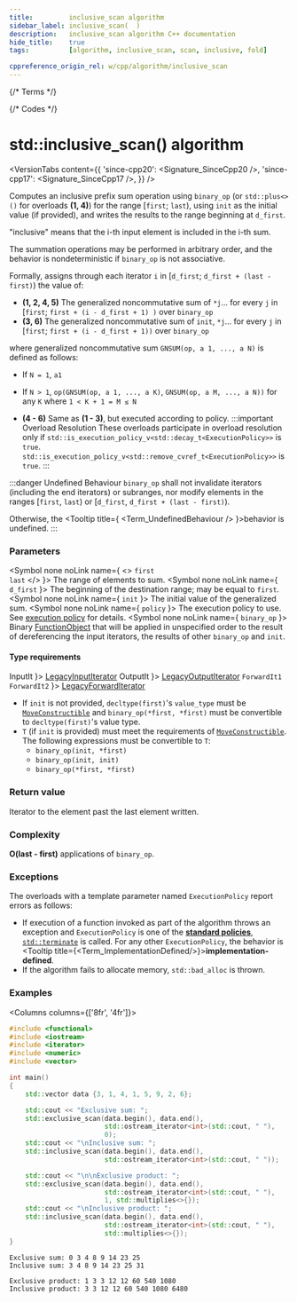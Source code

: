 ```yaml
---
title:         inclusive_scan algorithm
sidebar_label: inclusive_scan(  )
description:   inclusive_scan algorithm C++ documentation
hide_title:    true
tags:          [algorithm, inclusive_scan, scan, inclusive, fold]

cppreference_origin_rel: w/cpp/algorithm/inclusive_scan
---
```




{/* Terms */}


{/* Codes */}


# std::inclusive_scan() algorithm

<VersionTabs content={{
  'since-cpp20': <Signature_SinceCpp20 />,
  'since-cpp17': <Signature_SinceCpp17 />,
}} />

Computes an inclusive prefix sum operation using `binary_op` (or `std::plus<>()` for overloads **(1, 4)**) for the range [`first`; `last`), using `init` as the initial value (if provided), and writes the results to the range beginning at `d_first`.

"inclusive" means that the i-th input element is included in the i-th sum.

The summation operations may be performed in arbitrary order, and the behavior is nondeterministic if `binary_op` is not associative.

Formally, assigns through each iterator `i` in [`d_first`; `d_first + (last - first)`) the value of:

- **(1, 2, 4, 5)** The generalized noncommutative sum of `*j`... for every `j` in [`first`; `first + (i - d_first + 1) )` over `binary_op`
- **(3, 6)** The generalized noncommutative sum of `init`, `*j`... for every `j` in [`first`; `first + (i - d_first + 1))` over `binary_op`

where generalized noncommutative sum `GNSUM(op, a 1, ..., a N)` is defined as follows:
- If `N = 1`, `a1`
- If `N > 1`, `op(GNSUM(op, a 1, ..., a K)`, `GNSUM(op, a M, ..., a N))` for any `K` where `1 < K + 1 = M ≤ N`


- **(4 - 6)** Same as **(1 - 3)**, but executed according to policy.
	:::important Overload Resolution
	These overloads participate in overload resolution only if
	<Until v='cpp20'> <code>std::is_execution_policy_v&lt;std::decay_t&lt;ExecutionPolicy&gt;&gt;</code> is <code>true</code>. </Until>
	<Since v='cpp20'> <code>std::is_execution_policy_v&lt;std::remove_cvref_t&lt;ExecutionPolicy&gt;&gt;</code> is <code>true</code>. </Since>
	:::

:::danger Undefined Behaviour
`binary_op` shall not invalidate iterators (including the end iterators) or subranges, nor modify elements in the ranges [<code>first</code>, <code>last</code>) or [<code>d_first</code>, <code>d_first + (last - first)</code>).

Otherwise, the <Tooltip title={ <Term_UndefinedBehaviour /> }>behavior is undefined</Tooltip>.
:::

### Parameters

<SymbolTable>

  <Symbol none noLink name={ <> <code>first</code> <br/> <code>last</code> </> }>
    The range of elements to sum.
  </Symbol>
  <Symbol none noLink name={ <code>d_first</code> }>
    The beginning of the destination range; may be equal to <code>first</code>.
  </Symbol>
  <Symbol none noLink name={ <code>init</code> }>
    The initial value of the generalized sum.
  </Symbol>
  <Symbol none noLink name={ <code>policy</code> }>
    The execution policy to use. See <a href="#">execution policy</a> for details.
  </Symbol>
  <Symbol none noLink name={ <code>binary_op</code> }>
    Binary <a href="/docs/named_req/FunctionObject">FunctionObject</a> that will be applied in unspecified order to the result of dereferencing the input iterators, the results of other <code>binary_op</code> and <code>init</code>.
  </Symbol>

</SymbolTable>

#### Type requirements

<SymbolTable>
  <Symbol none noLink name={ <code>InputIt</code> }>
    <a href="/docs/named_req/LegacyInputIterator">LegacyInputIterator</a>
  </Symbol>
  <Symbol none noLink name={ <code>OutputIt</code> }>
    <a href="/docs/named_req/LegacyOutputIterator">LegacyOutputIterator</a>
  </Symbol>
  <Symbol none noLink name={ <> <code>ForwardIt1</code> <br/> <code>ForwardIt2</code> </> }>
    <a href="/docs/named_req/LegacyForwardIterator">LegacyForwardIterator</a>
  </Symbol>
</SymbolTable>

- If `init` is not provided, `decltype(first)`'s `value_type` must be [`MoveConstructible`](/docs/named_req/MoveConstructible) and `binary_op(*first, *first)` must be convertible to `decltype(first)`'s value type.
- `T` (if `init` is provided) must meet the requirements of [`MoveConstructible`](/docs/named_req/MoveConstructible).
  The following expressions must be convertible to `T`:
  - `binary_op(init, *first)`
  - `binary_op(init, init)`
  - `binary_op(*first, *first)`

### Return value

Iterator to the element past the last element written.

### Complexity

**O(last - first)** applications of `binary_op`.

### Exceptions

The overloads with a template parameter named `ExecutionPolicy` report errors as follows:
- If execution of a function invoked as part of the algorithm throws an exception and `ExecutionPolicy` is one of the [**standard policies**](#), [`std::terminate`](#) is called.
	For any other `ExecutionPolicy`, the behavior is <Tooltip title={<Term_ImplementationDefined/>}>**implementation-defined**</Tooltip>.
- If the algorithm fails to allocate memory, `std::bad_alloc` is thrown.

### Examples

<Columns columns={['8fr', '4fr']}>
<div>

```cpp title='Main.cpp' showLineNumbers
#include <functional>
#include <iostream>
#include <iterator>
#include <numeric>
#include <vector>

int main()
{
    std::vector data {3, 1, 4, 1, 5, 9, 2, 6};

    std::cout << "Exclusive sum: ";
    std::exclusive_scan(data.begin(), data.end(),
                        std::ostream_iterator<int>(std::cout, " "),
                        0);
    std::cout << "\nInclusive sum: ";
    std::inclusive_scan(data.begin(), data.end(),
                        std::ostream_iterator<int>(std::cout, " "));

    std::cout << "\n\nExclusive product: ";
    std::exclusive_scan(data.begin(), data.end(),
                        std::ostream_iterator<int>(std::cout, " "),
                        1, std::multiplies<>{});
    std::cout << "\nInclusive product: ";
    std::inclusive_scan(data.begin(), data.end(),
                        std::ostream_iterator<int>(std::cout, " "),
                        std::multiplies<>{});
}
```

</div>
<div>

```plaintext title="Possible output"
Exclusive sum: 0 3 4 8 9 14 23 25
Inclusive sum: 3 4 8 9 14 23 25 31

Exclusive product: 1 3 3 12 12 60 540 1080
Inclusive product: 3 3 12 12 60 540 1080 6480
```

</div>
</Columns>
